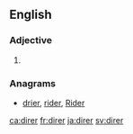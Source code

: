 ==English==

===Adjective===
{{head|en}}

# {{en-comparative of|dire}}

===Anagrams===
* [[drier#English|drier]], [[rider#English|rider]], [[Rider#English|Rider]]

[[ca:direr]]
[[fr:direr]]
[[ja:direr]]
[[sv:direr]]
